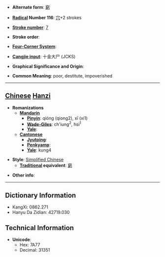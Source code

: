 * '''Alternate form''': [[窮]]

* '''[[Wiktionary:Chinese radical index| Radical]] Number 116''': [[Wiktionary:Chinese radical index 穴|穴]]+2 strokes

* '''[[Wiktionary:Chinese total strokes index|Stroke number]]''': [[Wiktionary:Chinese total strokes index 7|7]]

* '''Stroke order''': 

* '''[[Wiktionary:Chinese four corner index|Four-Corner System]]''': 

* '''[[Wiktionary:Chinese Cangjie index|Cangjie input]]''': 十金大尸 (JCKS)

* '''Graphical Significance and Origin''': 

* '''Common Meaning''': poor, destitute, impoverished

----

== [[Chinese]] [[Hanzi]] ==

* '''Romanizations'''
** '''[[Mandarin]]'''
*** '''[[Pinyin]]''': qióng (qiong2), xī (xi1)
*** '''[[Wade-Giles]]''': ch'iung<sup>2</sup>, hsi<sup>1</sup>
*** '''[[Yale]]''': 
** '''[[Cantonese]]'''
*** '''[[Jyutping]]''':
*** '''[[Penkyamp]]''': 
*** '''[[Yale]]''': kung4

* '''Style''': [[Simplified Chinese]] 
** '''[[Traditional Chinese|Traditional]] equivalent''': [[窮]]

* '''Other info''': 

----

== Dictionary Information ==

* KangXi: 0862.271
* Hanyu Da Zidian: 42719.030

== Technical Information ==

* '''Unicode''':
** Hex: 7A77
** Decimal: 31351